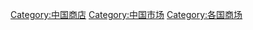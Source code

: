 {{Catnav|頁面分類|各種主題的頁面分類|依中国各省来作的分类|中国各省建筑|中国建筑}}
{{Catnav|頁面分類|各種主題的頁面分類|按國家分類|各國經濟|中国经济}}
{{Commons category|Shopping malls in China}}

[[Category:中国商店|Category:中国商店]]
[[Category:中国市场|Category:中国市场]]
[[Category:各国商场|Category:各国商场]]